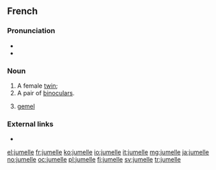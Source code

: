 ==French==

===Pronunciation===
* {{IPA|/ʒy.mɛl/|lang=fr}}
* {{audio|Fr-jumelle.ogg|audio|lang=fr}}

===Noun===
{{fr-noun|f}}

# A female [[twin]]; {{feminine of|jumeau|lang=fr}}
# A pair of [[binoculars]].
# {{context|heraldiccharge|lang=fr}} [[gemel]]

===External links===
* {{R:TLFi}}

[[el:jumelle]]
[[fr:jumelle]]
[[ko:jumelle]]
[[io:jumelle]]
[[it:jumelle]]
[[mg:jumelle]]
[[ja:jumelle]]
[[no:jumelle]]
[[oc:jumelle]]
[[pl:jumelle]]
[[fi:jumelle]]
[[sv:jumelle]]
[[tr:jumelle]]
